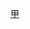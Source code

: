 {{Navbox
|bodyclass=hlist

|name = 2009/10年英甲PFA年度最佳陣容
|title = [[2009年至2010年英格蘭足球甲級聯賽#PFA英甲最佳陣容|2009/10年度英甲]][[PFA年度最佳陣容]]
|titlestyle = background: gold;
|list1 = 
*門將：[[凯尔文·戴维斯|-{zh-hans:凯尔文·戴维斯; zh-hk:加文·戴維斯;}-]] 
* 後衛：[[費沙·李察臣|-{zh-hans:理查德森; zh-hk:李察臣;}-]] 
* 後衛：[[加利·杜靴迪|-{zh-hans:多赫蒂; zh-hk:杜靴迪;}-]] 
* 後衛：[[派崔克·基斯諾保|基斯諾保]] 
* 後衛：[[伊恩·夏迪|夏迪]] 
* 中場：[[羅拔·辛迪加斯|辛迪加斯]] 
* 中場：[[杰森·宾捷安|賓捷安]] 
* 中場：[[尼基·拜利|拜利]] 
* 中場：[[韦斯·荷拉汉|荷拉漢]] 
* 前鋒：[[瑞奇·兰伯特|蘭伯特]] 
* 前鋒：[[格兰特·霍尔特|-{zh-hans:霍尔特; zh-hk:賀特;}-]]}}<noinclude>
[[Category:英格蘭足球聯賽模板|甲]]
</noinclude>